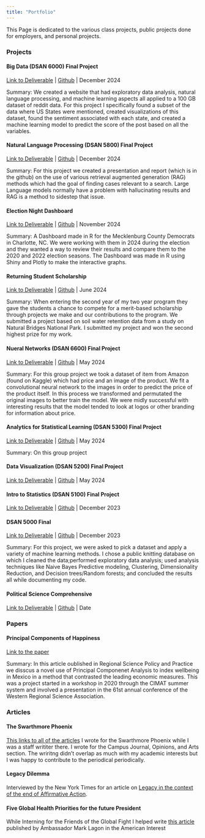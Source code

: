 ```yaml
---
title: "Portfolio"
---
```


This Page is dedicated to the various class projects, public projects done for employers, and personal projects.

### Projects 

#### Big Data (DSAN 6000) Final Project
[Link to Deliverable](https://gu-dsan6000.github.io/fall-2024-project-team-29/) | [Github](https://github.com/gu-dsan6000/fall-2024-project-team-29) | December 2024

Summary: We created a website that had exploratory data analysis, natural language processing, and machine learning aspects all applied to a 100 GB dataset of reddit data. For this project I specifically found a subset of the data where US States were mentioned, created visualizations of this dataset, found the sentiment associated with each state, and created a machine learning model to predict the score of the post based on all the variables.

#### Natural Language Processing (DSAN 5800) Final Project
[Link to Deliverable](https://docs.google.com/presentation/d/1GzWrOpMp3qInxHbbkDERY1NzALd6HCGF4lNTFvmB8g8/edit?usp=sharing) | [Github](https://github.com/msheeba4848/Framework-Insight-Retrieval-and-Summarization-) | December 2024

Summary: For this project we created a presentation and report (which is in the github) on the use of various retrieval augmented generation (RAG) methods which had the goal of finding cases relevant to a search. Large Language models normally have a problem with hallucinating results and RAG is a method to sidestep that issue.

#### Election Night Dashboard
[Link to Deliverable](https://bluebonnetdata-powell.shinyapps.io/Mecklenburg_Forecasting/) | [Github](https://github.com/powellres/Mecklenburg_County_Election_Night_Dashboard) | November 2024

Summary: A Dashboard made in R for the Mecklenburg County Democrats in Charlotte, NC. We were working with them in 2024 during the election and they wanted a way to review their results and compare them to the 2020 and 2022 election seasons. The Dashboard was made in R using Shiny and Plotly to make the interactive graphs.

#### Returning Student Scholarship 
[Link to Deliverable](https://powellres.github.io/Powell-Returning-Student-Scholarship/) | [Github](https://github.com/powellres/Powell-Returning-Student-Scholarship) | June 2024

Summary: When entering the second year of my two year program they gave the students a chance to compete for a merit-based scholarship through projects we make and our contributions to the program. We submitted a project based on soil water retention data from a study on Natural Bridges National Park. I submitted my project and won the second highest prize for my work.

#### Nueral Networks (DSAN 6600) Final Project
[Link to Deliverable]() | [Github]() | May 2024

Summary: For this group project we took a dataset of item from Amazon (found on Kaggle) which had price and an image of the product. We fit a convolutional neural network to the images in order to predict the price of the product itself. In this process we transformed and permutated the original images to better train the model. We were midly successful with interesting results that the model tended to look at logos or other branding for information about price.

#### Analytics for Statistical Learning (DSAN 5300) Final Project
[Link to Deliverable](https://docs.google.com/presentation/d/1mPTNj81_li8VuwGgmnVuQ4IFktSMeM-T/edit#slide=id.p1) | [Github](https://github.com/IrnT/5300FinalProject) | May 2024

Summary: On this group project

#### Data Visualization (DSAN 5200) Final Project
[Link to Deliverable]() | [Github](https://github.com/gu-dsan5200/spring-2024-dsan-5200-project-repo-project-group-13-1) | May 2024



#### Intro to Statistics (DSAN 5100) Final Project
[Link to Deliverable](https://powellres.github.io/DSAN5100-Final-Project-Powell/report/report.html) | [Github](https://github.com/powellres/DSAN5100-Final-Project-Powell) | December 2023

#### DSAN 5000 Final 
[Link to Deliverable](https://powellres.github.io/DSAN5000-final-project-Powell/) | [Github](https://github.com/powellres/DSAN5000-final-project-Powell) | December 2023

Summary: For this project, we were asked to pick a dataset and apply a variety of machine learning methods. I chose a public knitting database on which I cleaned the data;performed exploratory data analysis; used analysis techniques like Naive Bayes Predictive modeling, Clustering, Dimensionality Reduction, and Decision trees/Random forests; and concluded the results all while documenting my code.

#### Political Science Comprehensive
[Link to Deliverable]() | [Github]() | Date

### Papers

#### Principal Components of Happiness
[Link to the paper](https://www.sciencedirect.com/science/article/pii/S1757780224003755)

Summary: In this article oublished in Regional Science Policy and Practice we disscus a novel use of Principal Componenet Analysis to index wellbeing in Mexico in a method that contrasted the leading economic measures. This was a project started in a workshop in 2020 through the CIMAT summer system and involved a presentation in the 61st annual conference of the Western Regional Science Association.

### Articles

#### The Swarthmore Phoenix 
[This links to all of the articles](https://swarthmorephoenix.com/author/powell_sheagren/) I wrote for the Swarthmore Phoenix while I was a staff writiter there. I wrote for the Campus Journal, Opinions, and Arts section. The wriritng didn't overlap as much with my academic interests but I was happy to contribute to the periodical periodically.

#### Legacy Dilemma
Interviewed by the New York Times for an article on [Legacy in the context of the end of Affirmative Action](https://www.nytimes.com/2023/07/30/us/politics/legacy-admissions-college-alumni.html).



#### Five Global Health Priorities for the future President
While Interning for the Friends of the Global Fight I helped write [this article](https://www.the-american-interest.com/2020/07/20/five-global-health-priorities-for-the-next-president/) published by Ambassador Mark Lagon in the American Interest
